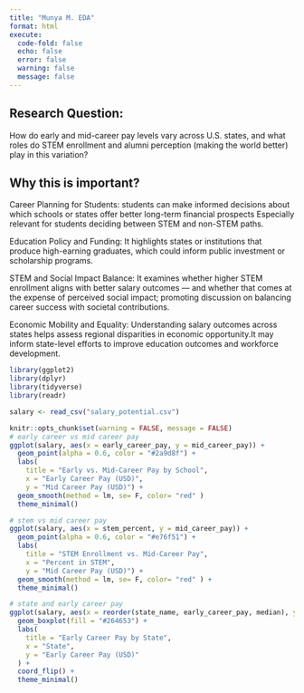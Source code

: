 ```yaml
---
title: "Munya M. EDA"
format: html
execute: 
  code-fold: false
  echo: false
  error: false
  warning: false
  message: false
---
```


## Research Question:
How do early and mid-career pay levels vary across U.S. states, and what roles do STEM enrollment and alumni perception (making the world better) play in this variation?

## Why this is important?
Career Planning for Students:
students can make informed decisions about which schools or states offer better long-term financial prospects Especially relevant for students deciding between STEM and non-STEM paths.

Education Policy and Funding:
It highlights states or institutions that produce high-earning graduates, which could inform public investment or scholarship programs.

STEM and Social Impact Balance:
It examines whether higher STEM enrollment aligns with better salary outcomes — and whether that comes at the expense of perceived social impact; promoting discussion on balancing career success with societal contributions.

Economic Mobility and Equality:
Understanding salary outcomes across states helps assess regional disparities in economic opportunity.It may inform state-level efforts to improve education outcomes and workforce development.



```r
library(ggplot2)
library(dplyr)
library(tidyverse)
library(readr)
```

```r
salary <- read_csv("salary_potential.csv")

```



```r
knitr::opts_chunk$set(warning = FALSE, message = FALSE)
# early career vs mid career pay
ggplot(salary, aes(x = early_career_pay, y = mid_career_pay)) +
  geom_point(alpha = 0.6, color = "#2a9d8f") +
  labs(
    title = "Early vs. Mid-Career Pay by School",
    x = "Early Career Pay (USD)",
    y = "Mid Career Pay (USD)") +
  geom_smooth(method = lm, se= F, color= "red" )
  theme_minimal()
```


```r
# stem vs mid career pay
ggplot(salary, aes(x = stem_percent, y = mid_career_pay)) +
  geom_point(alpha = 0.6, color = "#e76f51") +
  labs(
    title = "STEM Enrollment vs. Mid-Career Pay",
    x = "Percent in STEM",
    y = "Mid Career Pay (USD)") +
  geom_smooth(method = lm, se= F, color= "red" ) +
  theme_minimal()

```

```r
# state and early career pay
ggplot(salary, aes(x = reorder(state_name, early_career_pay, median), y = early_career_pay)) +
  geom_boxplot(fill = "#264653") +
  labs(
    title = "Early Career Pay by State",
    x = "State",
    y = "Early Career Pay (USD)"
  ) +
  coord_flip() +
  theme_minimal()

```

